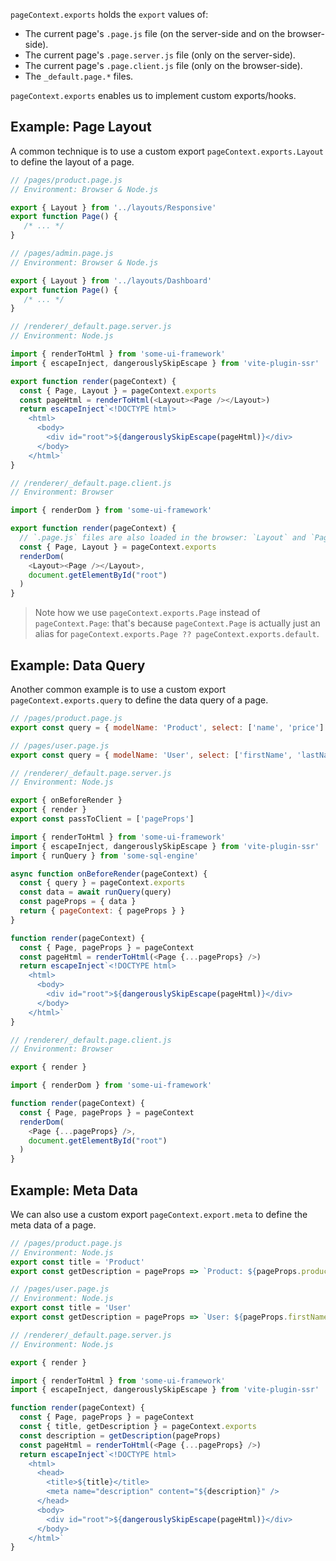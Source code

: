 `pageContext.exports` holds the `export` values of:
 - The current page's `.page.js` file (on the server-side and on the browser-side).
 - The current page's `.page.server.js` file (only on the server-side).
 - The current page's `.page.client.js` file (only on the browser-side).
 - The `_default.page.*` files.

`pageContext.exports` enables us to implement custom exports/hooks.


## Example: Page Layout

A common technique is to use a custom export `pageContext.exports.Layout` to define the layout of a page.

```js
// /pages/product.page.js
// Environment: Browser & Node.js

export { Layout } from '../layouts/Responsive'
export function Page() {
   /* ... */
}
```

```js
// /pages/admin.page.js
// Environment: Browser & Node.js

export { Layout } from '../layouts/Dashboard'
export function Page() {
   /* ... */
}
```

```js
// /renderer/_default.page.server.js
// Environment: Node.js

import { renderToHtml } from 'some-ui-framework'
import { escapeInject, dangerouslySkipEscape } from 'vite-plugin-ssr'

export function render(pageContext) {
  const { Page, Layout } = pageContext.exports
  const pageHtml = renderToHtml(<Layout><Page /></Layout>)
  return escapeInject`<!DOCTYPE html>
    <html>
      <body>
        <div id="root">${dangerouslySkipEscape(pageHtml)}</div>
      </body>
    </html>`
}
```
```js
// /renderer/_default.page.client.js
// Environment: Browser

import { renderDom } from 'some-ui-framework'

export function render(pageContext) {
  // `.page.js` files are also loaded in the browser: `Layout` and `Page` are also available here
  const { Page, Layout } = pageContext.exports
  renderDom(
    <Layout><Page /></Layout>,
    document.getElementById("root")
  )
}
```

> Note how we use `pageContext.exports.Page` instead of `pageContext.Page`: that's because `pageContext.Page` is actually just an alias for `pageContext.exports.Page ?? pageContext.exports.default`.


## Example: Data Query

Another common example is to use a custom export `pageContext.exports.query` to define the data query of a page.

```js
// /pages/product.page.js
export const query = { modelName: 'Product', select: ['name', 'price'] }
```

```js
// /pages/user.page.js
export const query = { modelName: 'User', select: ['firstName', 'lastName'] }
```

```js
// /renderer/_default.page.server.js
// Environment: Node.js

export { onBeforeRender }
export { render }
export const passToClient = ['pageProps']

import { renderToHtml } from 'some-ui-framework'
import { escapeInject, dangerouslySkipEscape } from 'vite-plugin-ssr'
import { runQuery } from 'some-sql-engine'

async function onBeforeRender(pageContext) {
  const { query } = pageContext.exports
  const data = await runQuery(query)
  const pageProps = { data }
  return { pageContext: { pageProps } }
}

function render(pageContext) {
  const { Page, pageProps } = pageContext
  const pageHtml = renderToHtml(<Page {...pageProps} />)
  return escapeInject`<!DOCTYPE html>
    <html>
      <body>
        <div id="root">${dangerouslySkipEscape(pageHtml)}</div>
      </body>
    </html>`
}
```
```js
// /renderer/_default.page.client.js
// Environment: Browser

export { render }

import { renderDom } from 'some-ui-framework'

function render(pageContext) {
  const { Page, pageProps } = pageContext
  renderDom(
    <Page {...pageProps} />,
    document.getElementById("root")
  )
}
```

## Example: Meta Data

We can also use a custom export `pageContext.export.meta` to define the meta data of a page.

```js
// /pages/product.page.js
// Environment: Node.js
export const title = 'Product'
export const getDescription = pageProps => `Product: ${pageProps.productName}`
```

```js
// /pages/user.page.js
// Environment: Node.js
export const title = 'User'
export const getDescription = pageProps => `User: ${pageProps.firstName} ${pageProps.lastName}`
```

```js
// /renderer/_default.page.server.js
// Environment: Node.js

export { render }

import { renderToHtml } from 'some-ui-framework'
import { escapeInject, dangerouslySkipEscape } from 'vite-plugin-ssr'

function render(pageContext) {
  const { Page, pageProps } = pageContext
  const { title, getDescription } = pageContext.exports
  const description = getDescription(pageProps)
  const pageHtml = renderToHtml(<Page {...pageProps} />)
  return escapeInject`<!DOCTYPE html>
    <html>
      <head>
        <title>${title}</title>
        <meta name="description" content="${description}" />
      </head>
      <body>
        <div id="root">${dangerouslySkipEscape(pageHtml)}</div>
      </body>
    </html>`
}
```
